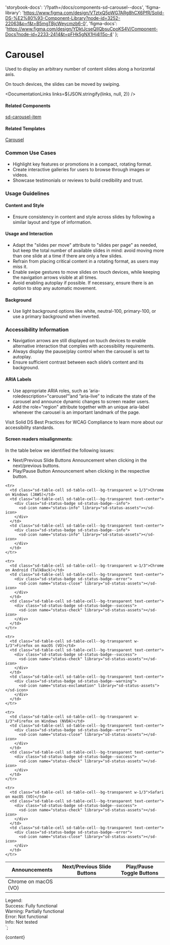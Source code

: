 

  'storybook-docs': '/?path=/docs/components-sd-carousel--docs',
  'figma-library':
    'https://www.figma.com/design/VTztxQ5pWG7ARg8hCX6PfR/Solid-DS-%E2%80%93-Component-Library?node-id=3252-22063&p=f&t=B5mgTBjcWeycmzb6-0',
  'figma-docs':
    'https://www.figma.com/design/YDktJcseQIIQbsuCpoKS4V/Component-Docs?node-id=2233-2414&t=pFHk5gNX1Hj4l15o-4'
};

# Carousel

Used to display an arbitrary number of content slides along a horizontal axis.

On touch devices, the slides can be moved by swiping.

<DefaultStory />

<DocumentationLinks links=${JSON.stringify(links, null, 2)} />

#### Related Components

[sd-carousel-item](/?path=/docs/components-sd-carousel-item--docs)

#### Related Templates

[Carousel](/?path=/docs/templates-carousel--docs)

### Common Use Cases

- Highlight key features or promotions in a compact, rotating format.
- Create interactive galleries for users to browse through images or videos.
- Showcase testimonials or reviews to build credibility and trust.

### Usage Guidelines

#### Content and Style

- Ensure consistency in content and style across slides by following a similar layout and type of information.

#### Usage and Interaction

- Adapt the "slides per move" attribute to "slides per page" as needed, but keep the total number of available slides in mind: avoid moving more than one slide at a time if there are only a few slides.
- Refrain from placing critical content in a rotating format, as users may miss it.
- Enable swipe gestures to move slides on touch devices, while keeping the navigation arrows visible at all times.
- Avoid enabling autoplay if possible. If necessary, ensure there is an option to stop any automatic movement.

#### Background

- Use light background options like white, neutral-100, primary-100, or use a primary background when inverted.

### Accessibility Information

- Navigation arrows are still displayed on touch devices to enable alternative interaction that complies with accessibility requirements.
- Always display the pause/play control when the carousel is set to autoplay.
- Ensure sufficient contrast between each slide’s content and its background.

#### ARIA Labels

- Use appropriate ARIA roles, such as ’aria-roledescription="carousel"’and ”aria-live” to indicate the state of the carousel and announce dynamic changes to screen reader users.
- Add the role="region" attribute together with an unique aria-label whenever the carousel is an important landmark of the page.

Visit <sd-link href="https://www.figma.com/design/YDktJcseQIIQbsuCpoKS4V/Component-Docs?node-id=10708-5011&t=Z1FxSGWkmXG5r5sw-4" target="_blank">Solid DS Best Practices for WCAG Compliance</sd-link> to learn more about our accessibility standards.

#### Screen readers misalignments:

In the table below we identified the following issues:

- Next/Previous Slide Buttons Announcement when clicking in the next/previous buttons.
- Play/Pause Button Announcement when clicking in the respective button.

<table class="sd-table w-full mt-3" role="region" tabindex="0" aria-label="Screen readers misalignments">
  <thead>
    <tr>
      <th class="sd-table-cell sd-table-cell--bg-white">
        <span class="sr-only">Announcements</span>
      </th>
      <th class="sd-table-cell sd-table-cell--bg-white text-center font-normal">Next/Previous Slide Buttons</th>
      <th class="sd-table-cell sd-table-cell--bg-white text-center font-normal">Play/Pause Toggle Buttons</th>
    </tr>
  </thead>
  <tbody>
    <tr>
      <td class="sd-table-cell sd-table-cell--bg-transparent w-1/3">Chrome on macOS (VO)</td>
      <td class="sd-table-cell sd-table-cell--bg-transparent text-center">
        <div class="sd-status-badge sd-status-badge--error">
          <sd-icon name="status-close" library="sd-status-assets"></sd-icon>
        </div>
      </td>
      <td class="sd-table-cell sd-table-cell--bg-transparent text-center">
        <div class="sd-status-badge sd-status-badge--warning">
          <sd-icon name="status-exclamation" library="sd-status-assets"></sd-icon>
        </div>
      </td>
    </tr>

    <tr>
      <td class="sd-table-cell sd-table-cell--bg-transparent w-1/3">Chrome on Windows (JAWS)</td>
      <td class="sd-table-cell sd-table-cell--bg-transparent text-center">
        <div class="sd-status-badge sd-status-badge--info">
          <sd-icon name="status-info" library="sd-status-assets"></sd-icon>
        </div>
      </td>
      <td class="sd-table-cell sd-table-cell--bg-transparent text-center">
        <div class="sd-status-badge sd-status-badge--info">
          <sd-icon name="status-info" library="sd-status-assets"></sd-icon>
        </div>
      </td>
    </tr>

    <tr>
      <td class="sd-table-cell sd-table-cell--bg-transparent w-1/3">Chrome on Android (TalkBack)</td>
      <td class="sd-table-cell sd-table-cell--bg-transparent text-center">
        <div class="sd-status-badge sd-status-badge--error">
          <sd-icon name="status-close" library="sd-status-assets"></sd-icon>
        </div>
      </td>
      <td class="sd-table-cell sd-table-cell--bg-transparent text-center">
        <div class="sd-status-badge sd-status-badge--success">
          <sd-icon name="status-check" library="sd-status-assets"></sd-icon>
        </div>
      </td>
    </tr>

    <tr>
      <td class="sd-table-cell sd-table-cell--bg-transparent w-1/3">Firefox on macOS (VO)</td>
      <td class="sd-table-cell sd-table-cell--bg-transparent text-center">
        <div class="sd-status-badge sd-status-badge--success">
          <sd-icon name="status-check" library="sd-status-assets"></sd-icon>
        </div>
      </td>
      <td class="sd-table-cell sd-table-cell--bg-transparent text-center">
        <div class="sd-status-badge sd-status-badge--warning">
          <sd-icon name="status-exclamation" library="sd-status-assets"></sd-icon>
        </div>
      </td>
    </tr>

    <tr>
      <td class="sd-table-cell sd-table-cell--bg-transparent w-1/3">Firefox on Windows (NVDA)</td>
      <td class="sd-table-cell sd-table-cell--bg-transparent text-center">
        <div class="sd-status-badge sd-status-badge--error">
          <sd-icon name="status-close" library="sd-status-assets"></sd-icon>
        </div>
      </td>
      <td class="sd-table-cell sd-table-cell--bg-transparent text-center">
        <div class="sd-status-badge sd-status-badge--success">
          <sd-icon name="status-check" library="sd-status-assets"></sd-icon>
        </div>
      </td>
    </tr>

    <tr>
      <td class="sd-table-cell sd-table-cell--bg-transparent w-1/3">Safari on macOS (VO)</td>
      <td class="sd-table-cell sd-table-cell--bg-transparent text-center">
        <div class="sd-status-badge sd-status-badge--success">
          <sd-icon name="status-check" library="sd-status-assets"></sd-icon>
        </div>
      </td>
      <td class="sd-table-cell sd-table-cell--bg-transparent text-center">
        <div class="sd-status-badge sd-status-badge--error">
          <sd-icon name="status-close" library="sd-status-assets"></sd-icon>
        </div>
      </td>
    </tr>

  </tbody>
</table>

<div class="flex flex-col gap-3 mt-4">
  <div>Legend:</div>
  <div class="sd-status-badge sd-status-badge--success">
    <sd-icon name="status-check" library="sd-status-assets"></sd-icon>
    <span>Success: Fully functional</span>
  </div>
  <div class="sd-status-badge sd-status-badge--warning">
    <sd-icon name="status-exclamation" library="sd-status-assets"></sd-icon>
    <span>Warning: Partially functional</span>
  </div>
  <div class="sd-status-badge sd-status-badge--error">
    <sd-icon name="status-close" library="sd-status-assets"></sd-icon>
    <span>Error: Not functional</span>
  </div>
  <div class="sd-status-badge sd-status-badge--info">
    <sd-icon name="status-info" library="sd-status-assets"></sd-icon>
    <span>Info: Not tested</span>
  </div>
</div>
`;

<Meta title="Components/sd-carousel/Overview" />

<OverviewFormatter story={SdCarouselStories.Default}>{content}</OverviewFormatter>
